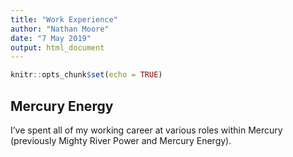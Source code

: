 ```yaml
---
title: "Work Experience"
author: "Nathan Moore"
date: "7 May 2019"
output: html_document
---
```


```r
knitr::opts_chunk$set(echo = TRUE)
```

## Mercury Energy

I've spent all of my working career at various roles within Mercury (previously Mighty River Power and Mercury Energy). 